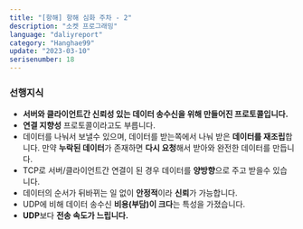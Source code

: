 ```yaml
---
title: "[항해] 항해 심화 주차 - 2"
description: "소켓 프로그래밍"
language: "daliyreport"
category: "Hanghae99"
update: "2023-03-10"
serisenumber: 18
---
```


### 선행지식
- **서버와 클라이언트간 신뢰성 있는 데이터 송수신을 위해 만들어진 프로토콜입니다.**
- **연결 지향성** 프로토콜이라고도 부릅니다.
- 데이터를 나눠서 보낼수 있으며, 데이터를 받는쪽에서 나눠 받은 **데이터를 재조립**합니다.
만약 **누락된 데이터**가 존재하면 **다시 요청**해서 받아와 완전한 데이터를 만듭니다.
- TCP로 서버/클라이언트간 연결이 된 경우 데이터를 **양방향**으로 주고 받을수 있습니다.
- 데이터의 순서가 뒤바뀌는 일 없이 **안정적**이라 **신뢰**가 가능합니다.
- UDP에 비해 데이터 송수신 **비용(부담)이 크다**는 특성을 가졌습니다.
- **UDP**보다 **전송 속도가 느립니다.**